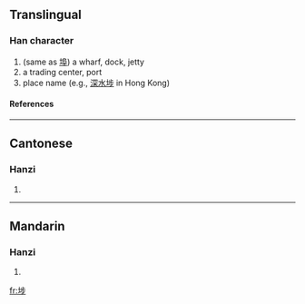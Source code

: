 ==Translingual==
===Han character===
{{Han char|rn=32|rad=土|as=07|sn=10|four=|canj=土卜中竹 (GYLH)}}
# (same as [[埠]]) a wharf, dock, jetty
# a trading center, port
# place name (e.g., [[深水埗]] in Hong Kong)
====References====
{{Han ref|kx=0230.121|hdz=10443.140|uh=57D7|ud=22487}}
----
==Cantonese==
===Hanzi===
{{yue-hanzi|jyut=|y=bou4}}
# {{defn|Cantonese}}
----
==Mandarin==
===Hanzi===
{{cmn-hanzi|pin=[[bù]] (bu4)|wg=pu<sup>4</sup>}}
# {{defn|Mandarin}}

[[fr:埗]]